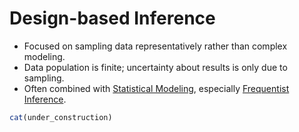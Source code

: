 # Design-based Inference

* Focused on sampling data representatively rather than complex modeling.
* Data population is finite; uncertainty about results is only due to sampling.
* Often combined with [Statistical Modeling](#statistical-modeling), especially [Frequentist Inference](#frequentism).

```r
cat(under_construction)
```

